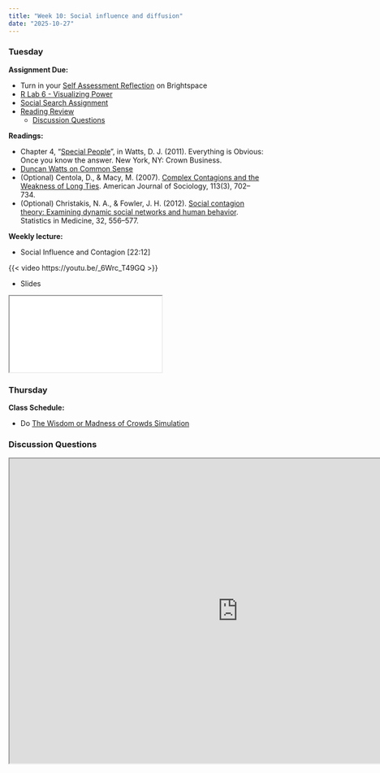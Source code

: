 ```yaml
---
title: "Week 10: Social influence and diffusion"
date: "2025-10-27"
---
```


### Tuesday

**Assignment Due:**

* Turn in your [Self Assessment Reflection](/assignments/Self-Assessment-Reflection.qmd) on Brightspace
* [R Lab 6 - Visualizing Power](/assignments/r_lab_6_%E2%80%93_visualizing_power.qmd)
* [Social Search Assignment](/assignments/Social-Search-Assignment.qmd)
* [Reading Review](/syllabus/syllabus.qmd#reading-review-assignments)
    * [Discussion Questions](#discussion-questions)

**Readings:** 

* Chapter 4, "[Special People](https://web.archive.org/web/20191019100528/http://everythingisobvious.com/wp-content/themes/eio/assets/EIO_chapter4.pdf)", in Watts, D. J. (2011). Everything is Obvious: Once you know the answer. New York, NY: Crown Business.
* [Duncan Watts on Common Sense](https://youtu.be/D9XF0QOzWM0)
* (Optional) Centola, D., & Macy, M. (2007). [Complex Contagions and the Weakness of Long Ties](https://www-journals-uchicago-edu.ezproxy.lib.purdue.edu/doi/full/10.1086/521848). American Journal of Sociology, 113(3), 702–734. 
* (Optional) Christakis, N. A., & Fowler, J. H. (2012). [Social contagion theory: Examining dynamic social networks and human behavior](https://onlinelibrary-wiley-com.ezproxy.lib.purdue.edu/doi/full/10.1002/sim.5408). Statistics in Medicine, 32, 556–577.


**Weekly lecture:**

* Social Influence and Contagion [22:12]

{{< video https://youtu.be/_6Wrc_T49GQ >}} 

* Slides

<iframe class="slide-deck" src="/lectures/content_lectures/influence_and_diffusion.html"></iframe> 


### Thursday

**Class Schedule:**

* Do [The Wisdom or Madness of Crowds Simulation](http://ncase.me/crowds/)


### Discussion Questions

<iframe src="https://pollev-embeds.com/discourses/0zM4Y8ZUasILt4c4aOU9X/respond" width="900px" height="600px"></iframe>